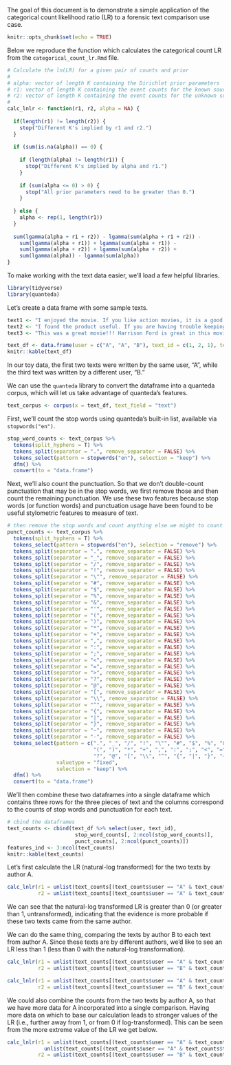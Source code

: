 The goal of this document is to demonstrate a simple application of the categorical count likelihood ratio (LR) to a forensic text comparison use case.
```r
knitr::opts_chunk$set(echo = TRUE)
```

Below we reproduce the function which calculates the categorical count LR from the `categorical_count_lr.Rmd` file.

```r

# Calculate the ln(LR) for a given pair of counts and prior
#
# alpha: vector of length K containing the Dirichlet prior parameters
# r1: vector of length K containing the event counts for the known source
# r2: vector of length K containing the event counts for the unknown source
#
calc_lnlr <- function(r1, r2, alpha = NA) {
  
  if(length(r1) != length(r2)) {
    stop("Different K's implied by r1 and r2.")
  }
  
  if (sum(is.na(alpha)) == 0) {
    
    if (length(alpha) != length(r1)) {
      stop("Different K's implied by alpha and r1.")
    }
    
    if (sum(alpha <= 0) > 0) {
      stop("All prior parameters need to be greater than 0.")
    }
    
  } else {
    alpha <- rep(1, length(r1))
  }
  
  sum(lgamma(alpha + r1 + r2)) - lgamma(sum(alpha + r1 + r2)) - 
    sum(lgamma(alpha + r1)) + lgamma(sum(alpha + r1)) - 
    sum(lgamma(alpha + r2)) + lgamma(sum(alpha + r2)) + 
    sum(lgamma(alpha)) - lgamma(sum(alpha))
}

```

To make working with the text data easier, we'll load a few helpful libraries.

```r
library(tidyverse)
library(quanteda)
```

Let's create a data frame with some sample texts.

```r
text1 <- "I enjoyed the movie. If you like action movies, it is a good buy. It was funny, and if Harrison Ford is your favorite actor, you must have it."
text2 <- "I found the product useful. If you are having trouble keeping your windows clean, it will certainly help you. It works as advertised, and if you find yourself debating buying this, I would recommend going for it."
text3 <- "This was a great movie!!! Harrison Ford is great in this movie!!! Need to have more movies like this!!!"

text_df <- data.frame(user = c("A", "A", "B"), text_id = c(1, 2, 1), text = c(text1, text2, text3))
knitr::kable(text_df)
```

In our toy data, the first two texts were written by the same user, "A", while the third text was written by a different user, "B."

We can use the `quanteda` library to convert the dataframe into a quanteda corpus, which will let us take advantage of quanteda's features.

```r
text_corpus <- corpus(x = text_df, text_field = "text")
```

First, we'll count the stop words using quanteda's built-in list, available via `stopwords("en")`.

```r
stop_word_counts <- text_corpus %>% 
  tokens(split_hyphens = T) %>% 
  tokens_split(separator = ".", remove_separator = FALSE) %>% 
  tokens_select(pattern = stopwords("en"), selection = "keep") %>% 
  dfm() %>% 
  convert(to = "data.frame")
```

Next, we'll also count the punctuation. So that we don't double-count punctuation that may be in the stop words, we first remove those and then count the remaining punctuation. We use these two features because stop words (or function words) and punctuation usage have been found to be useful stylometric features to measure of text.

```r
# then remove the stop words and count anything else we might to count and convert to a df
punct_counts <- text_corpus %>% 
  tokens(split_hyphens = T) %>%
  tokens_select(pattern = stopwords("en"), selection = "remove") %>% 
  tokens_split(separator = ".", remove_separator = FALSE) %>%
  tokens_split(separator = "_", remove_separator = FALSE) %>%
  tokens_split(separator = "/", remove_separator = FALSE) %>%
  tokens_split(separator = "!", remove_separator = FALSE) %>%
  tokens_split(separator = "\"", remove_separator = FALSE) %>%
  tokens_split(separator = "#", remove_separator = FALSE) %>%
  tokens_split(separator = "$", remove_separator = FALSE) %>%
  tokens_split(separator = "%", remove_separator = FALSE) %>%
  tokens_split(separator = "&", remove_separator = FALSE) %>%
  tokens_split(separator = "'", remove_separator = FALSE) %>%
  tokens_split(separator = "(", remove_separator = FALSE) %>%
  tokens_split(separator = ")", remove_separator = FALSE) %>%
  tokens_split(separator = "*", remove_separator = FALSE) %>%
  tokens_split(separator = "+", remove_separator = FALSE) %>%
  tokens_split(separator = ",", remove_separator = FALSE) %>%
  tokens_split(separator = ":", remove_separator = FALSE) %>%
  tokens_split(separator = ";", remove_separator = FALSE) %>%
  tokens_split(separator = "<", remove_separator = FALSE) %>%
  tokens_split(separator = "=", remove_separator = FALSE) %>%
  tokens_split(separator = ">", remove_separator = FALSE) %>%
  tokens_split(separator = "?", remove_separator = FALSE) %>%
  tokens_split(separator = "@", remove_separator = FALSE) %>%
  tokens_split(separator = "[", remove_separator = FALSE) %>%
  tokens_split(separator = "\\", remove_separator = FALSE) %>%
  tokens_split(separator = "^", remove_separator = FALSE) %>%
  tokens_split(separator = "{", remove_separator = FALSE) %>%
  tokens_split(separator = "|", remove_separator = FALSE) %>%
  tokens_split(separator = "}", remove_separator = FALSE) %>%
  tokens_split(separator = "~", remove_separator = FALSE) %>%
  tokens_split(separator = "-", remove_separator = FALSE) %>%
  tokens_select(pattern = c(".", "_", "/", "!", "\"", "#", "$", "%", "&", "'",
                            "(", ")", "*", "+", ",", ":", ";", "<", "=", ">",
                            "?", "@", "[", "\\", "^", "{", "|", "}", "~", "-"), 
                valuetype = "fixed", 
                selection = "keep") %>% 
  dfm() %>% 
  convert(to = "data.frame")
```

We'll then combine these two dataframes into a single dataframe which contains three rows for the three pieces of text and the columns correspond to the counts of stop words and punctuation for each text.

```r
# cbind the dataframes
text_counts <- cbind(text_df %>% select(user, text_id), 
                      stop_word_counts[, 2:ncol(stop_word_counts)], 
                      punct_counts[, 2:ncol(punct_counts)])
features_ind <- 3:ncol(text_counts)
knitr::kable(text_counts)
```

Let's first calculate the LR (natural-log transformed) for the two texts by author A.

```r
calc_lnlr(r1 = unlist(text_counts[(text_counts$user == "A" & text_counts$text_id == 1), features_ind]),
          r2 = unlist(text_counts[(text_counts$user == "A" & text_counts$text_id == 2), features_ind]))
```

We can see that the natural-log transformed LR is greater than 0 (or greater than 1, untransformed), indicating that the evidence is more probable if these two texts came from the same author.

We can do the same thing, comparing the texts by author B to each text from author A. Since these texts are by different authors, we'd like to see an LR less than 1 (less than 0 with the natural-log transformation).
```r
calc_lnlr(r1 = unlist(text_counts[(text_counts$user == "A" & text_counts$text_id == 1), features_ind]),
          r2 = unlist(text_counts[(text_counts$user == "B" & text_counts$text_id == 1), features_ind]))
```

```r
calc_lnlr(r1 = unlist(text_counts[(text_counts$user == "A" & text_counts$text_id == 2), features_ind]),
          r2 = unlist(text_counts[(text_counts$user == "B" & text_counts$text_id == 1), features_ind]))
```

We could also combine the counts from the two texts by author A, so that we have more data for A incorporated into a single comparison. Having more data on which to base our calculation leads to stronger values of the LR (i.e., further away from 1, or from 0 if log-transformed). This can be seen from the more extreme value of the LR we get below.

```r
calc_lnlr(r1 = unlist(text_counts[(text_counts$user == "A" & text_counts$text_id == 1), features_ind]) +
            unlist(text_counts[(text_counts$user == "A" & text_counts$text_id == 2), features_ind]),
          r2 = unlist(text_counts[(text_counts$user == "B" & text_counts$text_id == 1), features_ind]))
```
